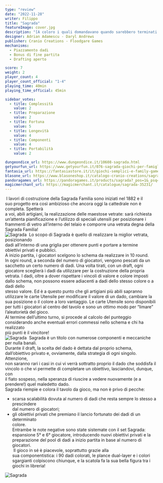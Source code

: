 ```yaml
---
type: "review"
date: "2022-11-28"
writer: Filippo
title: "Sagrada"
featureImage: cover.jpg
description: "[A coloro i quali domandavano quando sarebbero terminati i lavori della Sagrada Familia] Il mio cliente non ha alcuna fretta. Dio ha tutto il tempo del mondo. (Antoni Gaudí)"
designer: Adrian Adamescu - Daryl Andrews
publisher: Cranio Creations - Floodgare Games
mechanisms:
  - Piazzamento dadi
  - Bonus di fine partita
  - Drafting aperto

score: 7
weight: 2
player_count: 4
player_count_official: "1-4"
playing_time: 40min
playing_time_official: 45min

sidebar_votes:
  - title: Complessità
    value: 2
  - title: Preparazione
    value: 2
  - title: Fortuna
    value: 5
  - title: Longevità
    value: 4
  - title: Componenti
    value: 4
  - title: Portabilità
    value: 2

dungeondice_url: https://www.dungeondice.it/10608-sagrada.html
getyourfun_url: https://www.getyourfun.it/076-sagrada-giochi-per-famiglia.html
fantasia_url: https://fantasiastore.it/it/giochi-semplici-e-family-games/1959-sagrada.html
blasone_url: https://www.blasoneshop.it/catalogo-cranio-creations/sagrada-99-1564
pandoragames_url: https://pandoragames.it/products/sagrada?_pos=1&_psq=sag&_ss=e&_v=1.0
magicmerchant_url: https://magicmerchant.it/catalogue/sagrada-35231/
---
```


<Setting>
  &nbsp;I lavori di costruzione della Sagrada Familia sono iniziati nel 1882 e
  il
  <br />
  suo progetto era così ambizioso che ancora oggi la cattedrale non è completa.
  Spetterà
  <br />
  a voi, abili artigiani, la realizzazione delle maestose vetrate: sarà
  richiesta
  <br />
  un’attenta pianificazione e l’utilizzo di speciali utensili per posizionare i
  <br />
  frammenti di vetro all’interno del telaio e comporre una vetrata degna della
  <br />
  Sagrada Familia!&nbsp;&nbsp;&nbsp;
  <br />
</Setting>

<img src="./game1.jpg?t=1" alt="Sagrada" />

<Rules>
  &nbsp;Lo scopo di Sagrada è quello di realizzare la miglior vetrata,
  posizionando
  <br />
  dadi all’interno di una griglia per ottenere punti e portare a termine
  <br />
  obiettivi privati e pubblici.&nbsp;
  <br />
  A inizio partita, i giocatori scelgono lo schema da realizzare in 10 round.
  <br />
  In ogni round, a seconda del numero di giocatori, vengono pescati da un
  <br />
  sacchetto un certo numero di dadi. Una volta tirati, con un draft, ogni
  <br />
  giocatore sceglierà i dadi da utilizzare per la costruzione della propria
  <br />
  vetrata. I dadi, oltre a dover rispettare i vincoli di valore e colore imposti
  <br />
  dallo schema, non possono essere adiacenti a dadi dello stesso colore o a dadi
  dello
  <br />
  stesso valore. Ed è a questo punto che gli artigiani più abili sapranno
  <br />
  utilizzare le carte Utensile per modificare il valore di un dado, cambiare la
  <br />
  sua posizione o il colore a loro vantaggio. Le carte Utensile sono disponibili
  <br />
  per tutti i giocatori al centro del tavolo e sono un ottimo modo per “limare”
  <br />
  l’aleatorietà del gioco.&nbsp;&nbsp;
  <br />
  Al termine dell’ultimo turno, si procede al calcolo del punteggio
  <br />
  considerando anche eventuali errori commessi nello schema e chi ha realizzato
  <br />
  più punti è il vincitore!&nbsp;&nbsp;
  <br />
</Rules>

<img src="./game2.jpg?t=1" alt="Sagrada" />

<Feedback>
  &nbsp;Sagrada è un titolo con numerose componenti e meccaniche per nulla
  banali.&nbsp;&nbsp;
  <br />
  Durante il draft, la scelta del dado è dettata dal proprio schema,
  <br />
  dall’obiettivo privato e, ovviamente, dalla strategia di ogni singolo.
  Attenzione,
  <br />
  non saranno rari i casi in cui vi verrà sottratto proprio il dado che soddisfa
  il
  <br />
  vincolo o che vi permette di completare un obiettivo, lasciandovi, dunque, con
  <br />
  il fiato sospeso, nella speranza di riuscire a vedere nuovamente (e a
  prendere!) quel maledetto dado.&nbsp;
  <br />
  Sagrada riempie e colora il tavolo da gioco, ma non è privo di pecche:&nbsp;
  <br />
  <ul>
    <li>
      scarsa scalabilità dovuta al numero di dadi che resta sempre lo stesso a
      prescindere
      <br />
      dal numero di giocatori;&nbsp;&nbsp;
    </li>
    <li>
      gli obiettivi privati che premiano il lancio fortunato dei dadi di un
      determinato
      <br />
      colore.&nbsp;&nbsp;
      <br />
      Entrambe le note negative sono state sistemate con il set Sagrada:
      <br />
      espansione 5° e 6° giocatore, introducendo nuovi obiettivi privati e la
      <br />
      preparazione del pool di dadi a inizio partita in base al numero di
      giocatori.
      <br />
      &nbsp;Il gioco in sé è piacevole, soprattutto grazie alla
      <br />
      sua componentistica: i 90 dadi colorati, le plance dual-layer e i colori
      <br />
      sgargianti colpiscono chiunque, e la scatola fa la sua bella figura tra i
      <br />
      giochi in libreria! &nbsp;&nbsp;
    </li>
  </ul>
</Feedback>

<img src="./game3.jpg?t=1" alt="Sagrada" />
